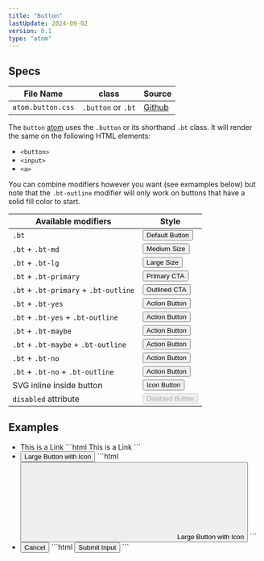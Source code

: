 ```yaml
---
title: "Button"
lastUpdate: 2024-09-02
version: 0.1
type: "atom"
---
```



## Specs

<section class="prose">

<div class="docs_oversizedTable">

| File Name         | class              | Source      |
| ----------------- | ------------------ | ----------- |
| `atom.button.css` | `.button` or `.bt` | [Github][1] |

</div>

[1]: https://github.com/minimaldesign/mCSS/blob/main/src/styles/atom.button.css

The `button` [atom](/docs/start#atoms) uses the `.button` or its shorthand `.bt` class. It will render the same on the following HTML elements:

- `<button>`
- `<input>`
- `<a>`

You can combine modifiers however you want (see exmamples below) but note that the `.bt-outline` modifier will only work on buttons that have a solid fill color to start.

| Available modifiers                   | Style                                                                |
| ------------------------------------- | -------------------------------------------------------------------- |
| `.bt`                                 | <button class="bt">Default Button</button>                           |
| `.bt` + `.bt-md`                      | <button class="bt bt-md">Medium Size</button>                        |
| `.bt` + `.bt-lg`                      | <button class="bt bt-lg">Large Size</button>                         |
| `.bt` + `.bt-primary`                 | <button class="bt bt-primary">Primary CTA</button>                   |
| `.bt` + `.bt-primary` + `.bt-outline` | <button class="bt bt-primary bt-outline">Outlined CTA</button>       |
| `.bt` + `.bt-yes`                     | <button class="bt bt-yes">Action Button</button>                     |
| `.bt` + `.bt-yes` + `.bt-outline`     | <button class="bt bt-yes bt-outline">Action Button</button>          |
| `.bt` + `.bt-maybe`                   | <button class="bt bt-maybe">Action Button</button>                   |
| `.bt` + `.bt-maybe` + `.bt-outline`   | <button class="bt bt-maybe bt-outline">Action Button</button>        |
| `.bt` + `.bt-no`                      | <button class="bt bt-no">Action Button</button>                      |
| `.bt` + `.bt-no` + `.bt-outline`      | <button class="bt bt-no bt-outline">Action Button</button>           |
| SVG inline inside button              | <button class="bt"><Fragment set:html={arrow} />Icon Button</button> |
| `disabled` attribute                  | <button class="bt" disabled>Disabled Button</button>                 |

</section>

## Examples

<ul class="docs_examples">
  <li>
    <a class="bt">This is a Link</a>
    ```html
    <a class="bt">This is a Link</a>
    ```
  </li>
  <li>
    <button class="bt bt-lg bt-primary" type="button">
      <Fragment set:html={arrow} />
      Large Button with Icon
    </button>
    ```html
    <button class="bt bt-lg bt-primary" type="button">
      <svg>[…]</svg> Large Button with Icon
    </button>
    ```
  </li>
  <li>
    <input class="bt bt-md bt-no bt-outline" type="submit" value="Cancel" />
    ```html
    <input
      class="bt bt-md bt-no bt-outline"
      type="submit"
      value="Submit Input"
    />
    ```
  </li>
</ul>
